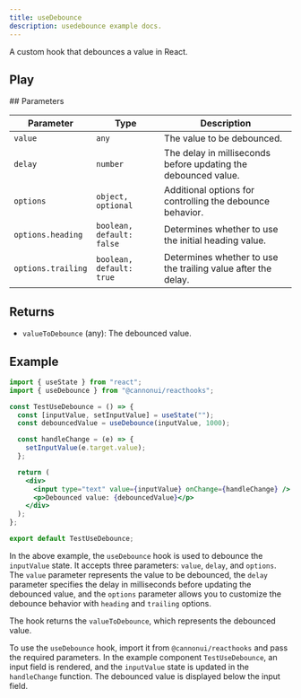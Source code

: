 ```yaml
---
title: useDebounce
description: usedebounce example docs.
---
```



A custom hook that debounces a value in React.

## Play

<div style="margin-top: 3%;">
  <UseDebounce client:visible />
</div>
## Parameters

| Parameter          | Type                      | Description                                                    |
| ------------------ | ------------------------- | -------------------------------------------------------------- |
| `value`            | `any`                     | The value to be debounced.                                     |
| `delay`            | `number`                  | The delay in milliseconds before updating the debounced value. |
| `options`          | `object, optional`        | Additional options for controlling the debounce behavior.      |
| `options.heading`  | `boolean, default: false` | Determines whether to use the initial heading value.           |
| `options.trailing` | `boolean, default: true`  | Determines whether to use the trailing value after the delay.  |

## Returns

- `valueToDebounce` (any): The debounced value.

## Example

```jsx
import { useState } from "react";
import { useDebounce } from "@cannonui/reacthooks";

const TestUseDebounce = () => {
  const [inputValue, setInputValue] = useState("");
  const debouncedValue = useDebounce(inputValue, 1000);

  const handleChange = (e) => {
    setInputValue(e.target.value);
  };

  return (
    <div>
      <input type="text" value={inputValue} onChange={handleChange} />
      <p>Debounced value: {debouncedValue}</p>
    </div>
  );
};

export default TestUseDebounce;
```

In the above example, the `useDebounce` hook is used to debounce the `inputValue` state. It accepts three parameters: `value`, `delay`, and `options`. The `value` parameter represents the value to be debounced, the `delay` parameter specifies the delay in milliseconds before updating the debounced value, and the `options` parameter allows you to customize the debounce behavior with `heading` and `trailing` options.

The hook returns the `valueToDebounce`, which represents the debounced value.

To use the `useDebounce` hook, import it from `@cannonui/reacthooks` and pass the required parameters. In the example component `TestUseDebounce`, an input field is rendered, and the `inputValue` state is updated in the `handleChange` function. The debounced value is displayed below the input field.
